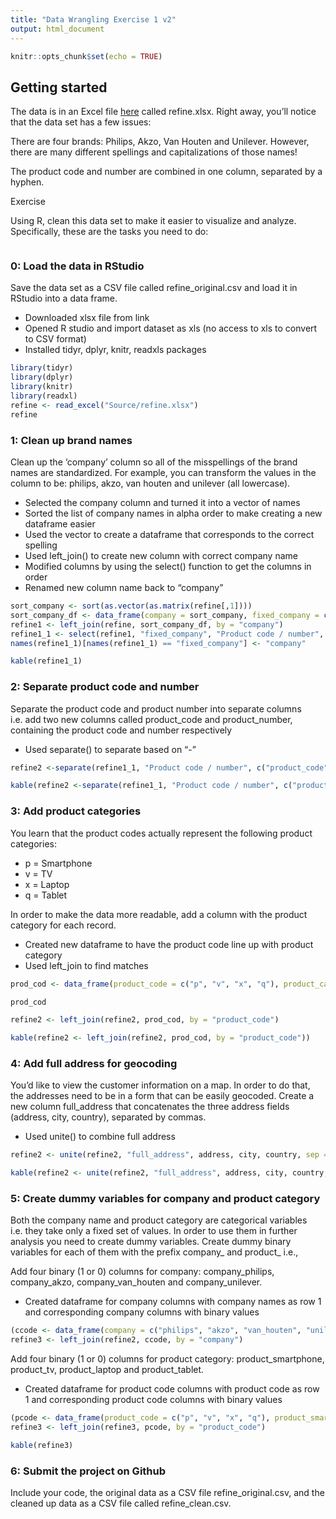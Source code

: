 ```yaml
---
title: "Data Wrangling Exercise 1 v2"
output: html_document
---
```


```r
knitr::opts_chunk$set(echo = TRUE)
```

## Getting started

The data is in an Excel file [here](https://drive.google.com/file/d/0B9vKjeWdQHa5OE5UQ1k4TWJlelU/view) called refine.xlsx. Right away, you'll notice that the data set has a few issues:

There are four brands: Philips, Akzo, Van Houten and Unilever. However, there are many different spellings and capitalizations of those names!

The product code and number are combined in one column, separated by a hyphen. 

Exercise

Using R, clean this data set to make it easier to visualize and analyze. Specifically, these are the tasks you need to do: 

```r

```

### 0: Load the data in RStudio

Save the data set as a CSV file called refine_original.csv and load it in RStudio into a data frame.

  + Downloaded xlsx file from link
  + Opened R studio and import dataset as xls (no access to xls to convert to CSV format)
  + Installed tidyr, dplyr, knitr, readxls packages

``` r
library(tidyr)
library(dplyr)
library(knitr)
library(readxl)
refine <- read_excel("Source/refine.xlsx")
refine
```

### 1: Clean up brand names

Clean up the 'company' column so all of the misspellings of the brand names are standardized. For example, you can transform the values in the column to be: philips, akzo, van houten and unilever (all lowercase).

  + Selected the company column and turned it into a vector of names
  + Sorted the list of company names in alpha order to make creating a new dataframe easier
  + Used the vector to create a dataframe that corresponds to the correct spelling
  + Used left_join() to create new column with correct company name
  + Modified columns by using the select() function to get the columns in order
  + Renamed new column name back to "company"

``` R
sort_company <- sort(as.vector(as.matrix(refine[,1])))
sort_company_df <- data_frame(company = sort_company, fixed_company = c("akzo",  "akzo",  "akzo",  "akzo",  "akzo",  "akzo",  "akzo", "philips", "philips", "philips", "philips", "philips", "philips", "philips", "philips", "philips", "van houten",  "van houten",  "van houten",  "van houten",  "van houten", "unilever",  "unilever",  "unilever",  "unilever"))
refine1 <- left_join(refine, sort_company_df, by = "company")
refine1_1 <- select(refine1, "fixed_company", "Product code / number", "address", "city", "country", "name")
names(refine1_1)[names(refine1_1) == "fixed_company"] <- "company"
```
``` R
kable(refine1_1)
```

### 2: Separate product code and number

Separate the product code and product number into separate columns i.e. add two new columns called product_code and product_number, containing the product code and number respectively

  + Used separate() to separate based on "-"
  
``` R
refine2 <-separate(refine1_1, "Product code / number", c("product_code", "product_number"), sep = "-")
```
``` R
kable(refine2 <-separate(refine1_1, "Product code / number", c("product_code", "product_number"), sep = "-"))
```

### 3: Add product categories

You learn that the product codes actually represent the following product categories:

  + p = Smartphone
  + v = TV
  + x = Laptop
  + q = Tablet

In order to make the data more readable, add a column with the product category for each record.

  + Created new dataframe to have the product code line up with product category
  + Used left_join to find matches

``` R
prod_cod <- data_frame(product_code = c("p", "v", "x", "q"), product_category = c("Smartphone", "TV", "Laptop", "Tablet"))
```
``` R
prod_cod
```
``` R
refine2 <- left_join(refine2, prod_cod, by = "product_code")
```
``` R
kable(refine2 <- left_join(refine2, prod_cod, by = "product_code"))
```

### 4: Add full address for geocoding

You'd like to view the customer information on a map. In order to do that, the addresses need to be in a form that can be easily geocoded. Create a new column full_address that concatenates the three address fields (address, city, country), separated by commas.

  + Used unite() to combine full address

``` R
refine2 <- unite(refine2, "full_address", address, city, country, sep = ",")
```
``` R
kable(refine2 <- unite(refine2, "full_address", address, city, country, sep = ","))
```

### 5: Create dummy variables for company and product category

Both the company name and product category are categorical variables i.e. they take only a fixed set of values. In order to use them in further analysis you need to create dummy variables. Create dummy binary variables for each of them with the prefix company_ and product_ i.e.,

Add four binary (1 or 0) columns for company: company_philips, company_akzo, company_van_houten and company_unilever.

  + Created dataframe for company columns with company names as row 1 and corresponding company columns with binary values

``` R
(ccode <- data_frame(company = c("philips", "akzo", "van_houten", "unilever"), product_philips = c(1, 0, 0, 0), product_akzo = c(0, 1, 0, 0), product_van_houten = c(0, 0, 1, 0), product_unilever = c(0, 0, 0, 1)))
refine3 <- left_join(refine2, ccode, by = "company")
```

Add four binary (1 or 0) columns for product category: product_smartphone, product_tv, product_laptop and product_tablet.

  + Created dataframe for product code columns with product code as row 1 and corresponding product code columns with binary values

``` R
(pcode <- data_frame(product_code = c("p", "v", "x", "q"), product_smartphone = c(1, 0, 0, 0), product_tv = c(0, 1, 0, 0), product_laptop = c(0, 0, 1, 0), product_tablet = c(0, 0, 0, 1)))
refine3 <- left_join(refine3, pcode, by = "product_code")
```

``` R
kable(refine3)
```

### 6: Submit the project on Github

Include your code, the original data as a CSV file refine_original.csv, and the cleaned up data as a CSV file called refine_clean.csv.
